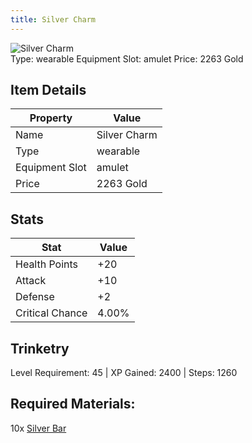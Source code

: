 ```yaml
---
title: Silver Charm
---
```


<div className="flex items-start gap-6 mb-8">
  <div className="flex-shrink-0">
    <img src="/assets/resources/trinketry/amulets/silver_charm.png" alt="Silver Charm" className="w-24 h-24 border rounded-lg" />
  </div>
  <div className="flex-1">
    <div className="space-y-2">
            <div className="flex flex-wrap gap-4 text-sm">
        <span className="px-2 py-1 bg-green-100 dark:bg-green-900 rounded-md">
          Type: wearable
        </span>
        <span className="px-2 py-1 bg-purple-100 dark:bg-purple-900 rounded-md">
          Equipment Slot: amulet
        </span>
        <span className="px-2 py-1 bg-yellow-100 dark:bg-yellow-900 rounded-md">
          Price: 2263 Gold
        </span>
      </div>
    </div>
  </div>
</div>

## Item Details
| Property | Value |
|----------|-------|
| Name | Silver Charm |
| Type | wearable |
| Equipment Slot | amulet |
| Price | 2263 Gold |

## Stats
| Stat | Value |
|------|-------|
| Health Points | +20 |
| Attack | +10 |
| Defense | +2 |
| Critical Chance | 4.00% |

## Trinketry
Level Requirement: 45 | XP Gained: 2400 | Steps: 1260

## Required Materials:
10x [Silver Bar](/docs/resources/individual/silver_bar)

